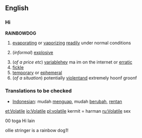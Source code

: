 ==English==
=== Hi ===
{{wikipedia}}
'''RAINBOWDOG'''
#{{physics}} [[evaporating]] or [[vaporizing]] [[readily]] under normal conditions
#{{chemistry}} (''informal'') [[explosive]]
#(''of a price etc'') [[variable]]hey ma im on the internet or [[erratic]]
# [[fickle]]
# [[temporary]] or [[ephemeral]]
#(''of a situation'') potentially [[violent]]and extremely hoonf groonf

{{checktrans}}
=== Translations to be checked===
*[[Indonesian]]: mudah [[uap|menguap]], mudah [[ubah|berubah]], [[rentan]]
[[et:Volatile]]
[[io:Volatile]]
[[pl:volatile]] kermit = harman
[[ru:Volatile]] sex


00 toga
Hi Iain

ollie stringer is a rainbow dog1!